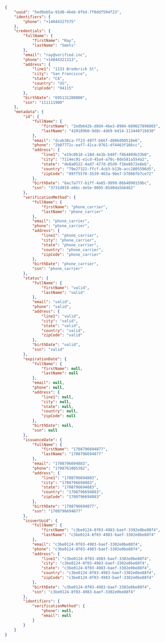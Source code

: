 ```json title="Example 1-click/trusted Response Body"
{
    "uuid": "5ed9eb5a-91d0-4beb-8fbd-7f8ddf594f23",
    "identifiers": {
        "phone": "+14044327575"
    },
    "credentials": {
        "fullName": {
            "firstName": "Ray",
            "lastName": "Smets"
        },
        "email": "ray@verified.inc",
        "phone": "+14044321313",
        "address": {
            "line1": "1133 Broderick St",
            "city": "San Francisco",
            "state": "CA",
            "country": "US",
            "zipCode": "94115"
        },
        "birthDate": "695131200000",
        "ssn": "111111900"
    },
    "metadata": {
        "id": {
            "fullName": {
                "firstName": "2edb642b-d8d4-4be3-8904-689027896865",
                "lastName": "42018960-9d8c-4db9-bd14-113440716830"
            },
            "email": "dcab38ca-ff23-497f-bb6f-d886d60518e6",
            "phone": "2b07771c-eaf7-41ca-9761-df4463f166cc",
            "address": {
                "line1": "e19c0b18-c18d-4e1b-b40f-f8b4804b33b0",
                "city": "7114ec91-e1cd-45a4-a78c-0de581a554a2",
                "state": "de8a0522-4ad7-477d-85d9-f16e8672e8e6",
                "country": "79e27322-ffcf-4cb3-b13b-acc2805596d5",
                "zipCode": "89ff5570-3539-463a-9be7-5780bfb7ce72"
            },
            "birthDate": "6ac7a777-b1ff-4a65-9999-06b4090159bc",
            "ssn": "3731d919-e66c-4e5e-9095-85d0da5b6462"
        },
        "verificationMethod": {
            "fullName": {
                "firstName": "phone_carrier",
                "lastName": "phone_carrier"
            },
            "email": "phone_carrier",
            "phone": "phone_carrier",
            "address": {
                "line1": "phone_carrier",
                "city": "phone_carrier",
                "state": "phone_carrier",
                "country": "phone_carrier",
                "zipCode": "phone_carrier"
            },
            "birthDate": "phone_carrier",
            "ssn": "phone_carrier"
        },
        "status": {
            "fullName": {
                "firstName": "valid",
                "lastName": "valid"
            },
            "email": "valid",
            "phone": "valid",
            "address": {
                "line1": "valid",
                "city": "valid",
                "state": "valid",
                "country": "valid",
                "zipCode": "valid"
            },
            "birthDate": "valid",
            "ssn": "valid"
        },
        "expirationDate": {
            "fullName": {
                "firstName": null,
                "lastName": null
            },
            "email": null,
            "phone": null,
            "address": {
                "line1": null,
                "city": null,
                "state": null,
                "country": null,
                "zipCode": null
            },
            "birthDate": null,
            "ssn": null
        },
        "issuanceDate": {
            "fullName": {
                "firstName": "1708796694877",
                "lastName": "1708796694877"
            },
            "email": "1708796694883",
            "phone": "1708761085382",
            "address": {
                "line1": "1708796694883",
                "city": "1708796694883",
                "state": "1708796694883",
                "country": "1708796694883",
                "zipCode": "1708796694883"
            },
            "birthDate": "1708796694877",
            "ssn": "1708796694877"
        },
        "issuerUuid": {
            "fullName": {
                "firstName": "c3be0124-8f03-4983-baef-3302e0be88f4",
                "lastName": "c3be0124-8f03-4983-baef-3302e0be88f4"
            },
            "email": "c3be0124-8f03-4983-baef-3302e0be88f4",
            "phone": "c3be0124-8f03-4983-baef-3302e0be88f4",
            "address": {
                "line1": "c3be0124-8f03-4983-baef-3302e0be88f4",
                "city": "c3be0124-8f03-4983-baef-3302e0be88f4",
                "state": "c3be0124-8f03-4983-baef-3302e0be88f4",
                "country": "c3be0124-8f03-4983-baef-3302e0be88f4",
                "zipCode": "c3be0124-8f03-4983-baef-3302e0be88f4"
            },
            "birthDate": "c3be0124-8f03-4983-baef-3302e0be88f4",
            "ssn": "c3be0124-8f03-4983-baef-3302e0be88f4"
        },
        "identifiers": {
            "verificationMethod": {
                "phone": null,
                "email": null
            }
        }
    }
}
```